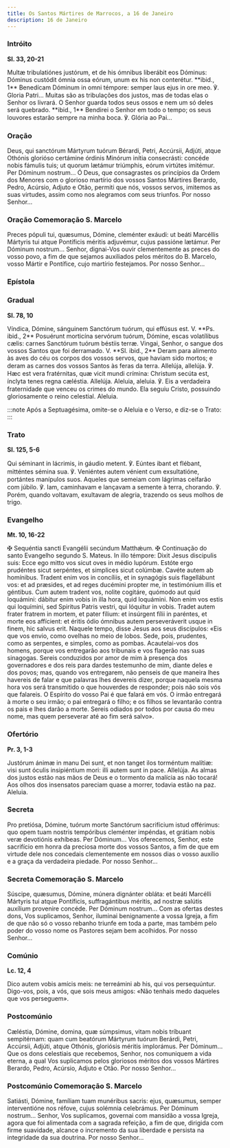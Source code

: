 ```yaml
---
title: Os Santos Mártires de Marrocos, a 16 de Janeiro
description: 16 de Janeiro
---
```


### Intróito

**Sl. 33, 20-21**

<div class="side-by-side not-content">
  <span>
    Multæ tribulatiónes justórum, et de his ómnibus liberábit eos Dóminus:
    Dóminus custódit ómnia ossa eórum, unum ex his non conterétur. **ibid., 1**
    Benedícam Dóminum in omni témpore: semper laus ejus in ore meo. ℣. Gloria
    Patri...
  </span>
  <span>
    Muitas são as tribulações dos justos, mas de todas elas o Senhor os livrará.
    O Senhor guarda todos seus ossos e nem um só deles será quebrado. **ibid.,
    1** Bendirei o Senhor em todo o tempo; os seus louvores estarão sempre na
    minha boca. ℣. Glória ao Pai...
  </span>
</div>

### Oração

<div class="side-by-side not-content">
  <span>
    Deus, qui sanctórum Mártyrum tuórum Bérardi, Petri, Accúrsii, Adjúti, atque
    Othónis glorióso certámine órdinis Minórum inítia consecrásti: concéde nobis
    fámulis tuis; ut quorum lætámur triúmphis, eórum virtútes imitémur. Per
    Dóminum nostrum...
  </span>
  <span>
    Ó Deus, que consagrastes os princípios da Ordem dos Menores com o glorioso
    martírio dos vossos Santos Mártires Berardo, Pedro, Acúrsio, Adjuto e Otão,
    permiti que nós, vossos servos, imitemos as suas virtudes, assim como nos
    alegramos com seus triunfos. Por nosso Senhor...
  </span>
</div>

### Oração Comemoração S. Marcelo

<div class="side-by-side not-content">
  <span>
    Preces pópuli tui, quæsumus, Dómine, cleménter exáudi: ut beáti Marcéllis
    Mártyris tui atque Pontíficis méritis adjuvémur, cujus passióne lætámur. Per
    Dóminum nostrum...
  </span>
  <span>
    Senhor, dignai-Vos ouvir clementemente as preces do vosso povo, a fim de que
    sejamos auxiliados pelos méritos do B. Marcelo, vosso Mártir e Pontífice,
    cujo martírio festejamos. Por nosso Senhor...
  </span>
</div>

### Epístola


<LinkCard
  href="/missal/comum/15confessoresnaopontifices2#epístola"
  title="Confessores não Pontífices - Missa Justus ut palma"
/>

### Gradual

**Sl. 78, 10**

<div class="side-by-side not-content">
  <span>
    Víndica, Dómine, sánguinem Sanctórum tuórum, qui effúsus est. V. **Ps.
    ibid., 2** Posuérunt morticína servórum tuórum, Dómine, escas volatílibus
    cælis: carnes Sanctórum tuórum béstiis terræ.
  </span>
  <span>
    Vingai, Senhor, o sangue dos vossos Santos que foi derramado. V. **Sl.
    ibid., 2** Deram para alimento às aves do céu os corpos dos vossos servos,
    que haviam sido mortos; e deram as carnes dos vossos Santos às feras da
    terra.
  </span>
  <span>
    Allelúja, allelúja. ℣. Hæc est vera fratérnitas, quæ vicit mundi crímina:
    Christum secúta est, ínclyta tenes regna cæléstia. Allelúja.
  </span>
  <span>
    Aleluia, aleluia. ℣. Eis a verdadeira fraternidade que venceu os crimes do
    mundo. Ela seguiu Cristo, possuindo gloriosamente o reino celestial.
    Aleluia.
  </span>
</div>

:::note
Após a Septuagésima, omite-se o Aleluia e o Verso, e diz-se o Trato:
:::

### Trato

**Sl. 125, 5-6**

<div class="side-by-side not-content">
  <span>
    Qui séminant in lácrimis, in gáudio metent. ℣. Eúntes ibant et flébant,
    mitténtes sémina sua. ℣. Veniéntes autem vénient cum exsultatióne, portántes
    manípulos suos.
  </span>
  <span>
    Aqueles que semeiam com lágrimas ceifarão com júbilo. ℣. Iam, caminhavam e
    lançavam a semente à terra, chorando. ℣. Porém, quando voltavam, exultavam
    de alegria, trazendo os seus molhos de trigo.
  </span>
</div>

### Evangelho

**Mt. 10, 16-22**

<div class="side-by-side not-content">
  <span>
    <span class="text-red-500">✠</span> Sequéntia sancti Evangélii secúndum
    Matthǽum.
  </span>
  <span>
    <span class="text-red-500">✠</span> Continuação do santo Evangelho segundo
    S. Mateus.
  </span>
  <span>
    In illo témpore: Dixit Jesus discipulis suis: Ecce ego mitto vos sicut oves
    in médio lupórum. Estóte ergo prudéntes sicut serpéntes, et simplices sicut
    colúmbæ. Cavéte autem ab homínibus. Tradent enim vos in concíliis, et in
    synagógis suis flagellábunt vos: et ad præsides, et ad reges ducémini
    propter me, in testimónium illis et géntibus. Cum autem tradent vos, nolite
    cogitáre, quómodo aut quid loquámini: dábitur enim vobis in illa hora, quid
    loquámini. Non enim vos estis qui loquímini, sed Spiritus Patris vestri, qui
    lóquitur in vobis. Tradet autem frater fratrem in mortem, et pater fílium:
    et insúrgent fílii in paréntes, et morte eos affícient: et éritis ódio
    ómnibus autem perseveráverit usque in finem, hic salvus erit.
  </span>
  <span>
    Naquele tempo, disse Jesus aos seus discípulos: «Eis que vos envio, como
    ovelhas no meio de lobos. Sede, pois, prudentes, como as serpentes, e
    simples, como as pombas. Acautelai-vos dos homens, porque vos entregarão aos
    tribunais e vos flagerão nas suas sinagogas. Sereis conduzidos por amor de
    mim à presença dos governadores e dos reis para dardes testemunho de mim,
    diante deles e dos povos; mas, quando vos entregarem, não penseis de que
    maneira lhes havereis de falar e que palavras lhes devereis dizer, porque
    naquela mesma hora vos será transmitido o que houverdes de responder; pois
    não sois vós que falareis. O Espírito do vosso Pai é que falará em vós. O
    irmão entregará à morte o seu irmão; o pai entregará o filho; e os filhos se
    levantarão contra os pais e lhes darão a morte. Sereis odiados por todos por
    causa do meu nome, mas quem perseverar até ao fim será salvo».
  </span>
</div>

### Ofertório

**Pr. 3, 1-3**

<div class="side-by-side not-content">
  <span>
    Justórum ánimæ in manu Dei sunt, et non tanget ilos torméntum malítiæ: visi
    sunt óculis insipiéntium mori: illi autem sunt in pace. Allelúja.
  </span>
  <span>
    As almas dos justos estão nas mãos de Deus e o tormento da malícia as não
    tocará! Aos olhos dos insensatos pareciam quase a morrer, todavia estão na
    paz. Aleluia.
  </span>
</div>

### Secreta

<div class="side-by-side not-content">
  <span>
    Pro pretiósa, Dómine, tuórum morte Sanctórum sacrifícium istud offérimus:
    quo opem tuam nostris tempóribus cleménter impéndas, et grátiam nobis veræ
    devotiónis exhíbeas. Per Dóminum...
  </span>
  <span>
    Vos oferecemos, Senhor, este sacrifício em honra da preciosa morte dos
    vossos Santos, a fim de que em virtude dele nos concedais clementemente em
    nossos dias o vosso auxílio e a graça da verdadeira piedade. Por nosso
    Senhor...
  </span>
</div>

### Secreta Comemoração S. Marcelo

<div class="side-by-side not-content">
  <span>
    Súscipe, quæsumus, Dómine, múnera dignánter obláta: et beáti Marcélli
    Mártyris tui atque Pontíficis, suffragántibus méritis, ad nostræ salútis
    auxílium provenire concéde. Per Dóminum nostrum...
  </span>
  <span>
    Com as ofertas destes dons, Vos suplicamos, Senhor, iluminai benignamente a
    vossa Igreja, a fim de que não só o vosso rebanho triunfe em toda a parte,
    mas também pelo poder do vosso nome os Pastores sejam bem acolhidos. Por
    nosso Senhor...
  </span>
</div>

### Comúnio

**Lc. 12, 4**

<div class="side-by-side not-content">
  <span>
    Dico autem vobis amícis meis: ne terreámini ab his, qui vos persequúntur.
  </span>
  <span>
    Digo-vos, pois, a vós, que sois meus amigos: «Não tenhais medo daqueles que
    vos perseguem».
  </span>
</div>

### Postcomúnio

<div class="side-by-side not-content">
  <span>
    Cæléstia, Dómine, domina, quæ súmpsimus, vitam nobis tríbuant sempitérnam:
    quam cum beatórum Mártyrum tuórum Berárdi, Petri, Accúrsii, Adjúti, atque
    Othónis, gloriósis méritis implorámus. Per Dóminum...
  </span>
  <span>
    Que os dons celestiais que recebemos, Senhor, nos comuniquem a vida eterna,
    a qual Vos suplicamos pelos gloriosos méritos dos vossos Mártires Berardo,
    Pedro, Acúrsio, Adjuto e Otão. Por nosso Senhor...
  </span>
</div>

### Postcomúnio Comemoração S. Marcelo

<div class="side-by-side not-content">
  <span>
    Satiásti, Dómine, famíliam tuam munéribus sacris: ejus, quæsumus, semper
    interventióne nos réfove, cujus solémnia celebrámus. Per Dóminum nostrum...
  </span>
  <span>
    Senhor, Vos suplicamos, governai com mansidão a vossa Igreja, agora que foi
    alimentada com a sagrada refeição, a fim de que, dirigida com firme
    suavidade, alcance o incremento da sua liberdade e persista na integridade
    da sua doutrina. Por nosso Senhor...
  </span>
</div>
